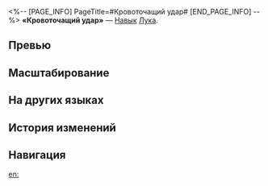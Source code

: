 <%-- [PAGE_INFO]
PageTitle=#Кровоточащий удар#
[END_PAGE_INFO] --%>
{{Навык Инфобокс
|Название         = Кровоточащий удар
|Изображение      = Навык Кровоточащий удар.png
|Персонаж         = Лука
|Тип              = Навык
|Тэг              = Одиночная атака
|УронСтойк        = 20
|ЭнергияГен       = 30
|Энергия          = 
|Длительность     = 
|Описание         = Наносит выбранному противнику физический урон, равный {{Цвет|Выделенный|60%—132%}} от силы атаки Луки, после чего имеет {{Доп эффект|базовый шанс}} 100% наложить на цель статус Кровотечение на 3 хода.<br />Противник со статусом Кровотечение получает в начале каждого хода периодический физический урон, равный 24% от своего макс. НР. Этот урон не может превышать {{Цвет|Выделенный|130%—371,8%}} от силы атаки Луки.
|Свойство1        = 
|Масштабирование1 = 
}}
'''«Кровоточащий удар»''' — [[Навык]] [[Лука]].

==Превью==
{{Превью
|Файл = Кровоточащий удар Превью
}}

==Масштабирование==
{{Масштабирование навыка|тип=Навык
|60%;66%;72%;78%;84%;90%;97.5%;105%;112.5%;120%;126%;132%;138%;144%;150%
|130%;143%;156%;169%;182%;201.5%;227.5%;260%;299%;338%;354.9%;371.8%;388.7%;405.6%;422.5%
}}

==На других языках==
{{На других языках
|en   = Lacerating Fist
|zhs  = 裂伤拳
|zht  = 裂傷拳
|ja   = {{Rubi|裂創拳|れっそうけん}}
|ko   = 열상 펀치
|es   = ¡Puño, fuera!
|fr   = Poing lacérateur
|ru   = Кровоточащий удар
|th   = Lacerating Fist
|vi   = Nắm Đấm Vỡ Nát
|de   = Schredderfaust
|id   = Lacerating Fist
|pt   = Punho Lacerante
}}

==История изменений==
{{История изменений|3.5}}

==Навигация==
{{Навык Навбокс|Лука}}

[[en:]]
